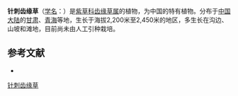 {{Speciesbox
| name = 针刺齿缘草
| status = 
| status_system = 
| image =
| genus = Eritrichium
| species = aciculare
| authority = Y. S. Lian et J. Q. Wang
}}

'''针刺齿缘草'''（[[学名|学名]]：{{lang|la|''Eritrichium aciculare''}}）是[[紫草科|紫草科]][[齿缘草属|齿缘草属]]的植物，为中国的特有植物。分布于[[中国大陆|中国大陆]]的[[甘肃|甘肃]]、[[青海|青海]]等地，生长于海拔2,200米至2,450米的地区，多生长在沟边、山坡和滩地，目前尚未由人工引种栽培。

== 参考文献 ==
<div class="references-small">
* {{cite web| url =http://www.bioinfo.cn/db05/KmzwSpecies.php?action=view&id=1739| title =针刺齿缘草| work =《中国高等植物数据库全库》| publisher =中国科学院微生物研究所| author =昆明植物研究所| accessdate =2009-02-22}}{{dead link|date=2018年4月 |bot=InternetArchiveBot |fix-attempted=yes }}
</div>

[[Category:山琉璃草属|针刺齿缘草]]


{{植物小作品}}